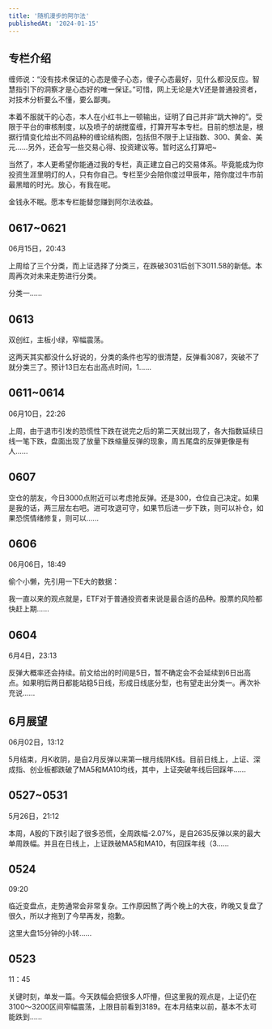 ```yaml
---
title: '随机漫步的阿尔法'
publishedAt: '2024-01-15'
---
```


## 专栏介绍

缠师说：“没有技术保证的心态是傻子心态，傻子心态最好，见什么都没反应。智慧指引下的洞察才是心态好的唯一保证。”可惜，网上无论是大V还是普通投资者，对技术分析要么不懂，要么鄙夷。

本着不服就干的心态，本人在小红书上一顿输出，证明了自己并非“跳大神的”。受限于平台的审核制度，以及喷子的胡搅蛮缠，打算开写本专栏。目前的想法是，根据行情变化给出不同品种的缠论结构图，包括但不限于上证指数、300、黄金、美元……另外，还会写一些交易心得、投资建议等。暂时这么打算吧~

当然了，本人更希望你能通过我的专栏，真正建立自己的交易体系。毕竟能成为你投资生涯里明灯的人，只有你自己。专栏至少会陪你度过甲辰年，陪你度过牛市前最黑暗的时光。放心，有我在呢。

金钱永不眠。愿本专栏能替您赚到阿尔法收益。

## 0617~0621
06月15日，20:43

上周给了三个分类，而上证选择了分类三，在跌破3031后创下3011.58的新低。本周再次对未来走势进行分类。

分类一......

## 0613
双创红，主板小绿，窄幅震荡。

这两天其实都没什么好说的，分类的条件也写的很清楚，反弹看3087，突破不了就分类三了。预计13日左右出高点时间，1......

## 0611~0614
06月10日，22:26

上周，由于退市引发的恐慌性下跌在说完之后的第二天就出现了，各大指数延续日线一笔下跌，盘面出现了放量下跌缩量反弹的现象，周五尾盘的反弹更像是有人......

## 0607

空仓的朋友，今日3000点附近可以考虑抢反弹。还是300，仓位自己决定。如果是我的话，两三层左右吧。进可攻退可守，如果节后进一步下跌，则可以补仓，如果恐慌情绪修复，则可以......

## 0606
06月06日，18:49

偷个小懒，先引用一下E大的数据：

我一直以来的观点就是，ETF对于普通投资者来说是最合适的品种。股票的风险都快赶上期......

## 0604
6月4日，23:13

反弹大概率还会持续。前文给出的时间是5日，暂不确定会不会延续到6日出高点。如果明后两日都能站稳5日线，形成日线底分型，也有望走出分类一。再次补充说......

## 6月展望
06月02日，13:12

5月结束，月K收阴，是自2月反弹以来第一根月线阴K线。目前日线上，上证、深成指、创业板都跌破了MA5和MA10均线，其中，上证突破年线后回踩年......

## 0527~0531
5月26日，21:12

本周，A股的下跌引起了很多恐慌，全周跌幅-2.07%，是自2635反弹以来的最大单周跌幅。并且在日线上，上证跌破MA5和MA10，有回踩年线（3......

## 0524
09:20

临近变盘点，走势通常会非常复杂。工作原因熬了两个晚上的大夜，昨晚又复盘了很久，所以才拖到了今早再发，抱歉。

这里大盘15分钟的小转......

## 0523
11：45

关键时刻，单发一篇。今天跌幅会把很多人吓懵，但这里我的观点是，上证仍在3100～3200区间窄幅震荡，上限目前看到3189。在本月结束以前，基本不太可能跌到......